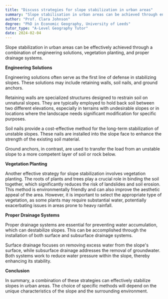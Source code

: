 ```yaml
---
title: "Discuss strategies for slope stabilization in urban areas"
summary: "Slope stabilisation in urban areas can be achieved through engineering solutions, vegetation planting, and proper drainage systems."
author: "Prof. Clara Johnson"
degree: "PhD in Economic Geography, University of Leeds"
tutor_type: "A-Level Geography Tutor"
date: 2024-02-04
---
```


Slope stabilization in urban areas can be effectively achieved through a combination of engineering solutions, vegetation planting, and proper drainage systems.

**Engineering Solutions**

Engineering solutions often serve as the first line of defense in stabilizing slopes. These solutions may include retaining walls, soil nails, and ground anchors. 

Retaining walls are specialized structures designed to restrain soil on unnatural slopes. They are typically employed to hold back soil between two different elevations, especially in terrains with undesirable slopes or in locations where the landscape needs significant modification for specific purposes. 

Soil nails provide a cost-effective method for the long-term stabilization of unstable slopes. These nails are installed into the slope face to enhance the strength of the existing soil material. 

Ground anchors, in contrast, are used to transfer the load from an unstable slope to a more competent layer of soil or rock below. 

**Vegetation Planting**

Another effective strategy for slope stabilization involves vegetation planting. The roots of plants and trees play a crucial role in binding the soil together, which significantly reduces the risk of landslides and soil erosion. This method is environmentally friendly and can also improve the aesthetic appeal of the area. However, it is important to select the appropriate type of vegetation, as some plants may require substantial water, potentially exacerbating issues in areas prone to heavy rainfall.

**Proper Drainage Systems**

Proper drainage systems are essential for preventing water accumulation, which can destabilize slopes. This can be accomplished through the installation of both surface and subsurface drainage systems. 

Surface drainage focuses on removing excess water from the slope's surface, while subsurface drainage addresses the removal of groundwater. Both systems work to reduce water pressure within the slope, thereby enhancing its stability.

**Conclusion**

In summary, a combination of these strategies can effectively stabilize slopes in urban areas. The choice of specific methods will depend on the unique characteristics of the slope and the surrounding environment.
    